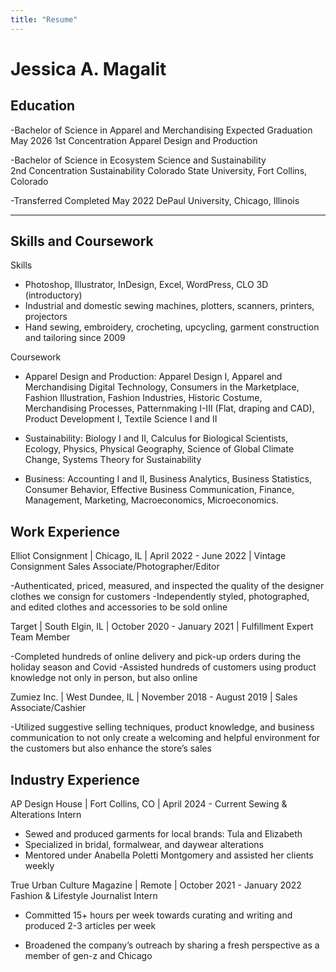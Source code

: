 ```yaml
---
title: "Resume"
---
```


# Jessica A. Magalit

## Education

-Bachelor of Science in Apparel and Merchandising Expected Graduation May 2026 1st Concentration Apparel Design and Production

-Bachelor of Science in Ecosystem Science and Sustainability\
2nd Concentration Sustainability Colorado State University, Fort Collins, Colorado

-Transferred Completed May 2022 DePaul University, Chicago, Illinois

---

## Skills and Coursework

Skills

-   Photoshop, Illustrator, InDesign, Excel, WordPress, CLO 3D (introductory)
-   Industrial and domestic sewing machines, plotters, scanners, printers, projectors
-   Hand sewing, embroidery, crocheting, upcycling, garment construction and tailoring since 2009

Coursework

-   Apparel Design and Production: Apparel Design I, Apparel and Merchandising Digital Technology, Consumers in the Marketplace, Fashion Illustration, Fashion Industries, Historic Costume, Merchandising Processes, Patternmaking I-III (Flat, draping and CAD), Product Development I, Textile Science I and II

-   Sustainability: Biology I and II, Calculus for Biological Scientists, Ecology, Physics, Physical Geography, Science of Global Climate Change, Systems Theory for Sustainability

-   Business: Accounting I and II, Business Analytics, Business Statistics, Consumer Behavior, Effective Business Communication, Finance, Management, Marketing, Macroeconomics, Microeconomics.

## Work Experience

Elliot Consignment \| Chicago, IL \| April 2022 - June 2022 \| Vintage Consignment Sales Associate/Photographer/Editor

-Authenticated, priced, measured, and inspected the quality of the designer clothes we consign for customers -Independently styled, photographed, and edited clothes and accessories to be sold online

Target \| South Elgin, IL \| October 2020 - January 2021 \| Fulfillment Expert Team Member

-Completed hundreds of online delivery and pick-up orders during the holiday season and Covid -Assisted hundreds of customers using product knowledge not only in person, but also online

Zumiez Inc. \| West Dundee, IL \| November 2018 - August 2019 \| Sales Associate/Cashier

-Utilized suggestive selling techniques, product knowledge, and business communication to not only create a welcoming and helpful environment for the customers but also enhance the store’s sales

## Industry Experience

AP Design House \| Fort Collins, CO \| April 2024 - Current Sewing & Alterations Intern

-   Sewed and produced garments for local brands: Tula and Elizabeth
-   Specialized in bridal, formalwear, and daywear alterations
-   Mentored under Anabella Poletti Montgomery and assisted her clients weekly

True Urban Culture Magazine \| Remote \| October 2021 - January 2022 Fashion & Lifestyle Journalist Intern

-   Committed 15+ hours per week towards curating and writing and produced 2-3 articles per week

-   Broadened the company’s outreach by sharing a fresh perspective as a member of gen-z and Chicago
